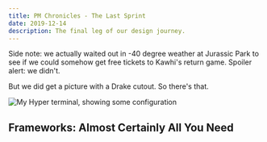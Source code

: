 ```yaml
---
title: PM Chronicles - The Last Sprint
date: 2019-12-14
description: The final leg of our design journey.
---
```


Side note: we actually waited out in -40 degree weather at Jurassic Park to see if we could somehow get free tickets to Kawhi's return game. Spoiler alert: we didn't.

But we did get a picture with a Drake cutout. So there's that.

![My Hyper terminal, showing some configuration](./result.png)

## Frameworks: Almost Certainly All You Need

